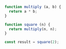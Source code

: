 ```js showLineNumbers /square(2)/ copy
function multiply (a, b) {
  return a * b;
}

function square (n) {
  return multiply(n, n);
}

const result = square(2);
```
